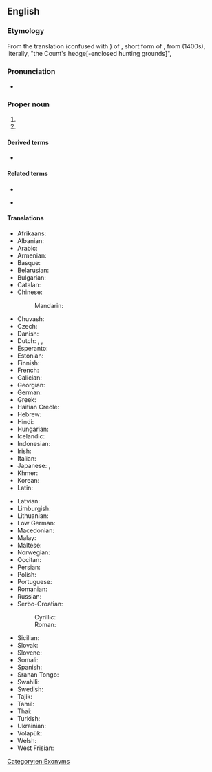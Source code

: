 {{also|Hague|hague}}
==English==
{{wikipedia}}

===Etymology===
From the {{etyl|fr|en}} translation (confused with {{w|La Hague}}) of {{etyl|nl|en}} {{m|nl|Den Haag}}, short form of {{m|nl|'s-Gravenhage}}, from {{der|en|dum||des Graven hage}} (1400s), literally, "the Count's hedge[-enclosed hunting grounds]", <!--Originally ''Die Hage'', as first attested in 1242, akin to Old English {{m|ang|haga||hedge, hawthorn}}. ? -->

===Pronunciation===
* {{a|UK}} {{IPA|en|/ðə ˈheɪɡ/}}

===Proper noun===
{{en-proper noun|head=[[the|The]] [[Hague]]}}

# {{place|en|city/and/capital|p/South Holland|c/Netherlands|;|administrative capital|c/Netherlands}}
# {{place|en|municipality|p/South Holland|c/Netherlands}}

====Derived terms====
* {{l|nl|The Hague Invasion Act}}

====Related terms====
{{rel-top|Related terms}}
* {{l|en|haw}}
{{rel-mid}}
* {{l|en|hedge}}
{{rel-bottom}}

====Translations====
{{trans-top|Dutch city}}
* Afrikaans: {{t|af|Den Haag}}
* Albanian: {{t+|sq|Haga}}
* Arabic: {{t|ar|لَاهَاي|m}}
* Armenian: {{t|hy|Հաագա}}
* Basque: {{t+|eu|Haga}}
* Belarusian: {{t|be|Гаа́га|f}}
* Bulgarian: {{t+|bg|Ха́га|f}}
* Catalan: {{t|ca|la Haia|f}}
* Chinese:
*: Mandarin: {{t+|cmn|海牙|tr=Hǎiyá|sc=Hani}}
* Chuvash: {{t|cv|Гаага}}
* Czech: {{t+|cs|Haag|m}}
* Danish: {{t|da|Haag}}
* Dutch: {{t+|nl|Den Haag}}, {{t+|nl|'s-Gravenhage}}, {{t|nl|De Haag}} {{qualifier|Hague dialect}}
* Esperanto: {{t|eo|Hago}}
* Estonian: {{t+|et|Haag}}
* Finnish: {{t+|fi|Haag}}
* French: {{t+|fr|La Haye|f}}
* Galician: {{t|gl|A Haia|f}}
* Georgian: {{t|ka|ჰააგა}}
* German: {{t+|de|Den Haag|m}}
* Greek: {{t+|el|Χάγη|f}}
* Haitian Creole: {{t|ht|Layè}}
* Hebrew: {{t|he|האג|tr=hag}}
* Hindi: {{t|hi|हेग}}
* Hungarian: {{t+|hu|Hága}}
* Icelandic: {{t|is|Haag}}
* Indonesian: {{t|id|Den Haag}}
* Irish: {{t|ga|Háig|f|alt=an Háig}}
* Italian: {{t|it|Aia|alt=L'Aia|f}}
* Japanese: {{t|ja|ハーグ|tr=Hāgu}}, {{t|ja|デン・ハーグ|tr=Den-Hāgu}}
* Khmer: {{t|km|ទីក្រុង​ហេគ|tr=tii krong heek|sc=Khmr}}
* Korean: {{t|ko|헤이그}}
* Latin: {{t|la|Haga|f}}
{{trans-mid}}
* Latvian: {{t|lv|Hāga}}
* Limburgish: {{t|li|D'n Haog}}
* Lithuanian: {{t|lt|Haga}}
* Low German: {{t|nds|N Heeg}}
* Macedonian: {{t|mk|Хаг|m}}
* Malay: {{t|ms|Den Haag}}
* Maltese: {{t|mt|Il-Hague|m}}
* Norwegian: {{t|no|Haag}}
* Occitan: {{t|oc|L'Aia|f}}
* Persian: {{t|fa|لاهه|tr=Lâhe}}
* Polish: {{t+|pl|Haga|f}}
* Portuguese: {{t|pt|Haia|f}}
* Romanian: {{t+|ro|Haga}}
* Russian: {{t+|ru|Гаа́га|f}}
* Serbo-Croatian:
*: Cyrillic: {{t|sh|Ха̑г|m|sc=Cyrl}}
*: Roman: {{t+|sh|Hȃg|m}}
* Sicilian: {{t|scn|L'Aia|f}}
* Slovak: {{t|sk|Haag|m}}
* Slovene: {{t+|sl|Haag|m}}
* Somali: {{t|so|Den Haag}}
* Spanish: {{t+|es|La Haya|f}}
* Sranan Tongo: {{t|srn|Aga}}
* Swahili: {{t|sw|Den Haag}}
* Swedish: {{t+|sv|Haag}}
* Tajik: {{t|tg|Гаага}}
* Tamil: {{t|ta|டென் ஹாக்}}
* Thai: {{t|th|กรุงเฮก}}
* Turkish: {{t+|tr|Lahey}}
* Ukrainian: {{t|uk|Гаа́га|f}}
* Volapük: {{t|vo|'s-Gravenhage}}
* Welsh: {{t|cy|Den Haag}}
* West Frisian: {{t|fy|De Haach}}
{{trans-bottom}}

[[Category:en:Exonyms]]